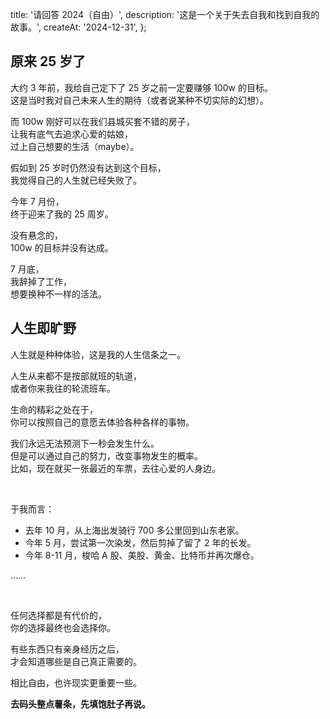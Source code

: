   title: '请回答 2024（自由）',
  description: '这是一个关于失去自我和找到自我的故事。',
  createAt: '2024-12-31',
};

## 原来 25 岁了

大约 3 年前，我给自己定下了 25 岁之前一定要赚够 100w 的目标。 \
这是当时我对自己未来人生的期待（或者说某种不切实际的幻想）。

而 100w 刚好可以在我们县城买套不错的房子，\
让我有底气去追求心爱的姑娘，\
过上自己想要的生活（maybe）。

假如到 25 岁时仍然没有达到这个目标，\
我觉得自己的人生就已经失败了。

今年 7 月份，\
终于迎来了我的 25 周岁。

没有悬念的，\
100w 的目标并没有达成。

7 月底，\
我辞掉了工作，\
想要换种不一样的活法。

## 人生即旷野

人生就是种种体验，这是我的人生信条之一。

人生从来都不是按部就班的轨道，\
或者你来我往的轮流班车。

生命的精彩之处在于，\
你可以按照自己的意愿去体验各种各样的事物。

我们永远无法预测下一秒会发生什么。\
但是可以通过自己的努力，改变事物发生的概率。\
比如，现在就买一张最近的车票，去往心爱的人身边。

<br />

于我而言：

- 去年 10 月，从上海出发骑行 700 多公里回到山东老家。
- 今年 5 月，尝试第一次染发，然后剪掉了留了 2 年的长发。
- 今年 8-11 月，梭哈 A 股、美股、黄金、比特币并再次爆仓。

……

<br />

任何选择都是有代价的，\
你的选择最终也会选择你。

有些东西只有亲身经历之后，\
才会知道哪些是自己真正需要的。

相比自由，也许现实更重要一些。

**去码头整点薯条，先填饱肚子再说。**

<br />


<WrappedImage src={meme.src} alt="去码头整点薯条" maxWidth="360px" />
